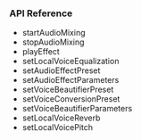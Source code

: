 <PlatformWrapper platform="react-native">

### API Reference

* <Link to="{{Global.API_REF_RN_ROOT}}/class_irtcengine.html#api_startaudiomixing2">startAudioMixing</Link>

* <Link to="{{Global.API_REF_RN_ROOT}}/class_irtcengine.html#api_stopaudiomixing">stopAudioMixing</Link>

* <Link to="{{Global.API_REF_RN_ROOT}}/class_irtcengine.html#api_playeffect3">playEffect</Link>

* <Link to="{{Global.API_REF_RN_ROOT}}/class_irtcengine.html#api_setlocalvoiceequalization">setLocalVoiceEqualization</Link>

* <Link to="{{Global.API_REF_RN_ROOT}}/class_irtcengine.html#api_setaudioeffectpreset">setAudioEffectPreset</Link>

* <Link to="{{Global.API_REF_RN_ROOT}}/class_irtcengine.html#api_setaudioeffectparameters">setAudioEffectParameters</Link>

* <Link to="{{Global.API_REF_RN_ROOT}}/class_irtcengine.html#api_setvoicebeautifierpreset">setVoiceBeautifierPreset</Link>

* <Link to="{{Global.API_REF_RN_ROOT}}/class_irtcengine.html#api_setvoiceconversionpreset">setVoiceConversionPreset</Link>

* <Link to="{{Global.API_REF_RN_ROOT}}/class_irtcengine.html#api_setvoicebeautifierparameters">setVoiceBeautifierParameters</Link>

* <Link to="{{Global.API_REF_RN_ROOT}}/class_irtcengine.html#api_setlocalvoicereverb">setLocalVoiceReverb</Link>

* <Link to="{{Global.API_REF_RN_ROOT}}/class_irtcengine.html#api_setlocalvoicepitch">setLocalVoicePitch</Link>

</PlatformWrapper>
